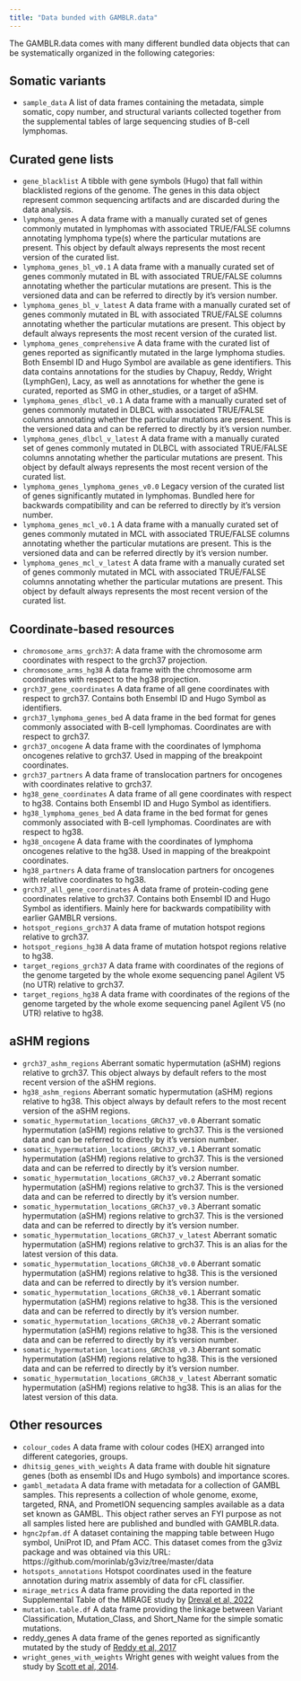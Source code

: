 ```yaml
---
title: "Data bunded with GAMBLR.data"
---
```


The GAMBLR.data comes with many different bundled data objects that can be
systematically organized in the following categories:


## Somatic variants

* `sample_data` A list of data frames containing the metadata, simple somatic,
copy number, and structural variants collected together from the supplemental
tables of large sequencing studies of B-cell lymphomas.

## Curated gene lists

* `gene_blacklist` A tibble with gene symbols (Hugo) that fall within
blacklisted regions of the genome. The genes in this data object represent
common sequencing artifacts and are discarded during the data analysis.
* `lymphoma_genes`  A data frame with a manually curated set of genes commonly
mutated in lymphomas with associated TRUE/FALSE columns annotating lymphoma
type(s) where the particular mutations are present. This object by default always
represents the most recent version of the curated list.
* `lymphoma_genes_bl_v0.1` A data frame with a manually curated set of genes commonly
mutated in BL with associated TRUE/FALSE columns annotating whether the
particular mutations are present. This is the versioned data and can be referred to
directly by it's version number.
* `lymphoma_genes_bl_v_latest` A data frame with a manually curated set of genes
commonly mutated in BL with associated TRUE/FALSE columns annotating
whether the particular mutations are present. This object by default always
represents the most recent version of the curated list.
* `lymphoma_genes_comprehensive` A data frame with the curated list of genes
reported as significantly mutated in the large lymphoma studies. Both Ensembl ID
and Hugo Symbol are available as gene identifiers. This data contains annotations
for the studies by Chapuy, Reddy, Wright (LymphGen), Lacy, as well as annotations
for whether the gene is curated, reported as SMG in other_studies, or a target of aSHM.
* `lymphoma_genes_dlbcl_v0.1` A data frame with a manually curated set of genes
commonly mutated in DLBCL with associated TRUE/FALSE columns annotating
whether the particular mutations are present. This is the versioned data and
can be referred to directly by it's version number.
* `lymphoma_genes_dlbcl_v_latest` A data frame with a manually curated set of genes
commonly mutated in DLBCL with associated TRUE/FALSE columns annotating
whether the particular mutations are present. This object by default always
represents the most recent version of the curated list.
* `lymphoma_genes_lymphoma_genes_v0.0` Legacy version of the curated list of
genes significantly mutated in lymphomas. Bundled here for backwards compatibility
and can be referred to directly by it's version number.
* `lymphoma_genes_mcl_v0.1`  A data frame with a manually curated set of genes
commonly mutated in MCL with associated TRUE/FALSE columns annotating
whether the particular mutations are present. This is the versioned data and
can be referred directly by it's version number.
* `lymphoma_genes_mcl_v_latest` A data frame with a manually curated set of genes
commonly mutated in MCL with associated TRUE/FALSE columns annotating
whether the particular mutations are present. This object by default always
represents the most recent version of the curated list.

## Coordinate-based resources
* `chromosome_arms_grch37`: A data frame with the chromosome arm coordinates with
respect to the grch37 projection.
* `chromosome_arms_hg38` A data frame with the chromosome arm coordinates with
respect to the hg38 projection.
* `grch37_gene_coordinates` A data frame of all gene coordinates with respect to grch37. Contains
both Ensembl ID and Hugo Symbol as identifiers.
* `grch37_lymphoma_genes_bed` A data frame in the bed format for genes commonly
associated with B-cell lymphomas. Coordinates are with respect to grch37.
* `grch37_oncogene` A data frame with the coordinates of lymphoma oncogenes
relative to grch37. Used in mapping of the breakpoint coordinates.
* `grch37_partners` A data frame of translocation partners for oncogenes with
coordinates relative to grch37.
* `hg38_gene_coordinates` A data frame of all gene coordinates with respect to hg38. Contains
both Ensembl ID and Hugo Symbol as identifiers.
* `hg38_lymphoma_genes_bed` A data frame in the bed format for genes commonly
associated with B-cell lymphomas. Coordinates are with respect to hg38.
* `hg38_oncogene` A data frame with the coordinates of lymphoma oncogenes
relative to the hg38. Used in mapping of the breakpoint coordinates.
* `hg38_partners` A data frame of translocation partners for oncogenes with
relative coordinates to hg38.
* `grch37_all_gene_coordinates` A data frame of protein-coding gene coordinates relative to
grch37. Contains both Ensembl ID and Hugo Symbol as identifiers. Mainly here for
backwards compatibility with earlier GAMBLR versions.
* `hotspot_regions_grch37` A data frame of mutation hotspot regions relative to grch37.
* `hotspot_regions_hg38` A data frame of mutation hotspot regions relative to hg38.
* `target_regions_grch37` A data frame with coordinates of the regions
of the genome targeted by the whole exome sequencing panel Agilent V5
(no UTR) relative to grch37.
* `target_regions_hg38` A data frame with coordinates of the regions
of the genome targeted by the whole exome sequencing panel Agilent V5
(no UTR) relative to hg38.

## aSHM regions
* `grch37_ashm_regions` Aberrant somatic hypermutation (aSHM) regions relative
 to grch37. This object always by default refers to the most recent
version of the aSHM regions.
* `hg38_ashm_regions` Aberrant somatic hypermutation (aSHM) regions relative
 to hg38. This object always by default refers to the most recent
version of the aSHM regions.
* `somatic_hypermutation_locations_GRCh37_v0.0` Aberrant somatic hypermutation
(aSHM) regions relative to grch37. This is the versioned data and
can be referred to directly by it's version number.
* `somatic_hypermutation_locations_GRCh37_v0.1` Aberrant somatic hypermutation
(aSHM) regions relative to grch37. This is the versioned data and
can be referred to directly by it's version number.
* `somatic_hypermutation_locations_GRCh37_v0.2` Aberrant somatic hypermutation
(aSHM) regions relative to grch37. This is the versioned data and
can be referred to directly by it's version number.
* `somatic_hypermutation_locations_GRCh37_v0.3` Aberrant somatic hypermutation
(aSHM) regions relative to grch37. This is the versioned data and
can be referred to directly by it's version number.
* `somatic_hypermutation_locations_GRCh37_v_latest` Aberrant somatic hypermutation
(aSHM) regions relative to grch37. This is an alias for the latest version of
this data.
* `somatic_hypermutation_locations_GRCh38_v0.0` Aberrant somatic hypermutation
(aSHM) regions relative to hg38. This is the versioned data and
can be referred to directly by it's version number.
* `somatic_hypermutation_locations_GRCh38_v0.1` Aberrant somatic hypermutation
(aSHM) regions relative to hg38. This is the versioned data and
can be referred to directly by it's version number.
* `somatic_hypermutation_locations_GRCh38_v0.2` Aberrant somatic hypermutation
(aSHM) regions relative to hg38. This is the versioned data and
can be referred to directly by it's version number.
* `somatic_hypermutation_locations_GRCh38_v0.3` Aberrant somatic hypermutation
(aSHM) regions relative to hg38. This is the versioned data and
can be referred to directly by it's version number.
* `somatic_hypermutation_locations_GRCh38_v_latest` Aberrant somatic
hypermutation (aSHM) regions relative to hg38. This is an alias for the latest
version of this data.

## Other resources

* `colour_codes` A data frame with colour codes (HEX) arranged into different
categories, groups.
* `dhitsig_genes_with_weights` A data frame with double hit signature genes
(both as ensembl IDs and Hugo symbols) and importance scores.
* `gambl_metadata` A data frame with metadata for a collection of GAMBL samples.
This represents a collection of whole genome, exome, targeted, RNA, and
PrometION sequencing samples available as a data set known as GAMBL. This object
rather serves an FYI purpose as not all samples listed here are published and
bundled with GAMBLR.data.
* `hgnc2pfam.df` A dataset containing the mapping table between Hugo symbol,
UniProt ID, and Pfam ACC. This dataset comes from the g3viz package and was
obtained via this URL: https://github.com/morinlab/g3viz/tree/master/data
* `hotspots_annotations` Hotspot coordinates used in the feature annotation during
matrix assembly of data for cFL classifier.
* `mirage_metrics` A data frame providing the data reported in the Supplemental
Table of the MIRAGE study by [Dreval et al, 2022](https://doi.org/10.1182/blood.2022016095)
* `mutation.table.df` A data frame providing the linkage between Variant
Classification, Mutation_Class, and Short_Name for the simple somatic mutations.
* reddy_genes A data frame of the genes reported as significantly mutated by the
study of [Reddy et al, 2017](https://doi.org/10.1016/j.cell.2017.09.027)
* `wright_genes_with_weights` Wright genes with weight values from the study
by [Scott et al, 2014](https://10.1182/blood-2013-11-536433).
